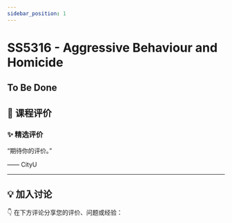 ```yaml
---
sidebar_position: 1
---
```



# SS5316 - Aggressive Behaviour and Homicide

## To Be Done

## **💬 课程评价**

### ✨ **精选评价**
<div className={commentStyles.commentBox}>
    <p className={commentStyles.commentText}>
        “期待你的评价。”
    </p>
    <p className={commentStyles.commentAuthor}>—— CityU</p>
</div>

---

## **💡 加入讨论**

👇 在下方评论分享您的评价、问题或经验：
<Utterances />
